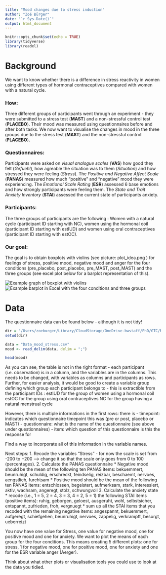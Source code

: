```yaml
---
title: "Mood changes due to stress induction"
author: "Zoé Bürger"
date: "`r Sys.Date()`"
output: html_document
---
```


```r
knitr::opts_chunk$set(echo = TRUE)
library(tidyverse)
library(readxl)
```

# Background
We want to know whether there is a difference in stress reactivity in women using different types of hormonal contraceptives compared with women with a natural cycle. 

### How: 
Three different groups of participants went through an experiment - they were submitted to a stress test (**MAST**) and a non-stressful control test (**PLACEBO**). Their mood was measured using questionnaires before and after both tasks. We now want to visualise the changes in mood in the three groups due to the stress test (**MAST**) and the non-stressful control (**PLACEBO**). 

### Questionnaires: 
Participants were asked on *visual analogue scales* (**VAS**) how good they felt (*Gefuehl*), how agreable the situation was to them (*Situation*) and how stressed they were feeling (*Stress*).
The *Positive and Negative Affect Scale* (**PANAS**) measured how much "positive" and "negative" mood they were experiencing.
The *Emotional Scale Rating* (**ESR**) assessed 6 base emotions and how strongly participants were feeling them. 
The *State and Trait Anxiety Inventory* (**STAI**) assessed the current state of participants anxiety. 

### Participants: 
The three groups of participants are the following : Women with a natural cycle (participant ID starting with NC), women using the hormonal coil (participant ID starting with estIUD) and women using oral contraceptives (participant ID starting with estOC). 

### Our goal: 
The goal is to obtain boxplots with violins (see picture: plot_idea.png ) for feelings of stress, positive mood, negative mood and anger for the four conditions (pre_placebo, post_placebo, pre_MAST, post_MAST) and the three groups (see excel plot below for a barplot representation of this).

![Example graph of boxplot with violins](violin_boxplot.png)
![Example barplot in Excel with the four conditions and three groups](NegativeMood.png)

# Data
The questionnaire data can be found below - although it is not tidy!

```r
dir = "/Users/zoeburger/Library/CloudStorage/OneDrive-bwstaff/PhD/GTC/R2 Course/Advanced-data-processing-with-R/Projects/zoebuerger"
setwd(dir)

data = "Data_mood_stress.csv"
mood <- read_delim(data, delim = ";")

head(mood)
```



As you can see, the table is not in the right format - each participant (i.e. observation) is in a column, and the variables are in the columns. This needs to be changed, with variables as columns and participants as rows. 
Further, for easier analysis, it would be good to create a variable group defining which group each participant belongs to - this is extractible from the participant IDs :
estIUD for the group of women using a hormonal coil
estOC for the group using oral contraceptives
NC for the group having a natural menstrual cycle

However, there is multiple informations in the first rows: there is 
- timepoint: indicates which questionnaire timepoint this was (pre or post, placebo or MAST)
- questionnaire: what is the name of the questionnaire (see above under questionnaires) 
- item: which question of this questionnaire is this the response for

Find a way to incorporate all of this information in the variable names. 

Next steps:
1. Recode the variables "Stress" - for now the scale is set from -200 to +200 --> change it so that the scale only goes from 0 to 100 (percentages).
2. Calculate the PANAS questionnaire 
    * Negative mood should be the mean of the following ten PANAS items:
        bekuemmert, beunruhigt, schuldig, erschreckt, feindselig, reizbar, beschaemt, nervoes, aengstlich, furchtsam
    * Positive mood should be the mean of the following ten PANAS items: 
        entschlossen, begeistert, aufmerksam, stark, interessiert, aktiv, wachsam, angeregt, stolz, schwungvoll
3. Calculate the anxiety state
    * recode (i.e., 1 = 5, 2 = 4, 3 = 3, 4 = 2, 5 = 1) the following STAI items (positive items): 
        ruhig, geborgen, geloest, ausgeruht, wohl, selbstsicher, entspannt, zufrieden, froh, vergnuegt
    * sum up all the STAI items that you recoded with the remaining negative items:
        angespannt, bekuemmert, aufgeregt, schiefgehen, beunruhigt, nervoes, zappelig, verkrampft, besorgt, ueberreizt
        
You now have one value for Stress, one value for negative mood, one for positive mood and one for anxiety. We want to plot the means of each group for the four conditions. 
This means creating 5 different plots: one for stress, 1 for negative mood, one for positive mood, one for anxiety and one for the ESR variable anger (Aerger).

Think about what other plots or visualisation tools you could use to look at the data you tidied. 
    
    